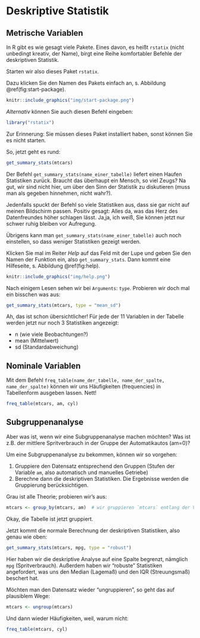 


# Deskriptive Statistik


## Metrische Variablen

In R gibt es wie gesagt viele Pakete.
Eines davon, es heißt `rstatix` (nicht unbedingt kreativ, der Name),
birgt eine Reihe komfortabler Befehle der deskriptiven Statistik.


Starten wir also dieses Paket `rstatix`.

Dazu klicken Sie den Namen des Pakets einfach an, s. Abbildung \@ref(fig:start-package).


```r
knitr::include_graphics("img/start-package.png")
```


*Alternativ* können Sie auch diesen Befehl eingeben:


```r
library("rstatix")
```



Zur Erinnerung: Sie müssen dieses Paket installiert haben, sonst können Sie 
es nicht starten.


So, jetzt geht es rund:

```r
get_summary_stats(mtcars)
```



Der Befehl `get_summary_stats(name_einer_tabelle)` liefert einen Haufen
Statistiken zurück. Braucht das überhaupt ein Mensch, so viel Zeugs?
Na gut, wir sind nicht hier, 
um über den Sinn der Statistik zu diskutieren (muss man als gegeben hinnehmen, nicht wahr?).


Jedenfalls spuckt der Befehl so viele Statistiken aus, dass sie gar nicht auf meinen Bildschirm passen.
Positiv gesagt: Alles da, was das Herz des Datenfreundes höher schlagen lässt.
Ja,ja, ich weiß, Sie können jetzt nur schwer ruhig bleiben vor Aufregung.

Übrigens kann man `get_summary_stats(name_einer_tabelle)` auch noch einstellen,
so dass weniger Statistiken gezeigt werden.

Klicken Sie mal im Reiter *Help* auf das Feld mit der Lupe und geben Sie den Namen der Funktion ein,
also `get_summary_stats`.
Dann kommt eine Hilfeseite, s. Abbildung \@ref(fig:help).

```r
knitr::include_graphics("img/help.png")
```


Nach einigem Lesen sehen wir bei `Arguments`: `type`.
Probieren wir doch mal ein bisschen was aus:


```r
get_summary_stats(mtcars, type = "mean_sd")
```


Ah, das ist schon übersichtlicher! Für jede der 11 Variablen in der Tabelle werden jetzt 
nur noch 3 Statistiken angezeigt:

- n (wie viele Beobachtungen?)
- mean (Mittelwert)
- sd (Standardabweichung)



## Nominale Variablen

Mit dem Befehl `freq_table(name_der_tabelle, name_der_spalte, name_der_spalte)`
können wir uns Häufigkeiten (frequencies) in Tabellenform ausgeben lassen.
Nett!

```r
freq_table(mtcars, am, cyl)
```



## Subgruppenanalyse


Aber was ist, wenn wir eine Subgruppenanalyse machen möchten?
Was ist z.B. der mittlere Spritverbrauch in der Gruppe der Automatikautos (am=0)?

Um eine Subgruppenanalyse zu bekommen,
können wir so vorgehen:

1. Gruppiere den Datensatz entsprechend den Gruppen (Stufen der Variable `am`, also automatisch und manuelles Getriebe)
2. Berechne dann die deskriptiven Statistiken. Die Ergebnisse werden die Gruppierung berücksichtigen.

Grau ist alle Theorie; probieren wir's aus:

```r
mtcars <- group_by(mtcars, am)  # wir gruppieren `mtcars` entlang der Variable `am`
```

Okay, die Tabelle ist jetzt gruppiert.

Jetzt kommt die normale Berechnung der deskriptiven Statistiken,
also genau wie oben:



```r
get_summary_stats(mtcars, mpg, type = "robust")
```

Hier haben wir die deskriptive Analyse auf eine Spalte begrenzt, nämglich `mpg` (Spritverbrauch).
Außerdem haben wir "robuste" Statistiken angefordert,
was uns den Median (Lagemaß) und den IQR (Streuungsmaß) beschert hat.


Möchten man den Datensatz wieder "ungruppieren",
so geht das auf plausiblem Wege:

```r
mtcars <- ungroup(mtcars)
```


Und dann wieder Häufigkeiten,
weil, warum nicht:

```r
freq_table(mtcars, cyl)
```



